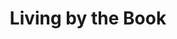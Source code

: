---
title: "Living by the Book"
subtitle: ""
creator: "Howard G. Hendricks & William D. Hendricks"
categories: ["books"]
featuredImage: "../src/assets/images/item/books/DSC02878-3.png"
views: ["../src/assets/images/item/books/DSC02878-3.png"]
nextItem: []
---